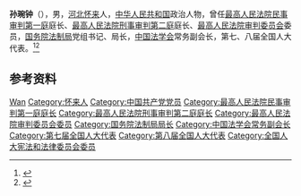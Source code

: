 '''孙琬钟'''（{{bd|1930年|}}），男，[[河北|河北]][[怀来|怀来]]人，[[中华人民共和国|中华人民共和国]]政治人物，曾任[[最高人民法院民事审判第一庭|最高人民法院民事审判第一庭]]庭长、[[最高人民法院刑事审判第二庭|最高人民法院刑事审判第二庭]]庭长、[[最高人民法院审判委员会|最高人民法院审判委员会]]委员，[[国务院法制局|国务院法制局]]党组书记、局长，[[中国法学会|中国法学会]]常务副会长，第七、八届全国人大代表。<ref>{{Cite book|title=中华人民共和国职官志|author=何虎生, 李耀东, 向常福主编|publisher=中国社会出版社|year=2003|isbn=9787800883934|location=北京|pages=}}</ref><ref>{{cite book|title=中囯人名大辞典·当代人物卷|author=廖盖隆等编|year=1990|publisher=上海辞书出版社|location=上海|page=}}</ref>

== 参考资料 ==
{{reflist}}

{{中国人物小作品}}
{{Navboxes 
| title  = 孙琬钟在[[中国法学会|中国法学会]]的职务
| list1  =
{{中国法学会第三届理事会}}
{{中国法学会第四届理事会}}
}}

{{Authority control}}
{{DEFAULTSORT:Sun孙}}
[[Category:孙姓|Wan]]
[[Category:怀来人|Category:怀来人]]
[[Category:中国共产党党员|Category:中国共产党党员]]
[[Category:最高人民法院民事审判第一庭庭长|Category:最高人民法院民事审判第一庭庭长]]
[[Category:最高人民法院刑事审判第二庭庭长|Category:最高人民法院刑事审判第二庭庭长]]
[[Category:最高人民法院审判委员会委员|Category:最高人民法院审判委员会委员]]
[[Category:国务院法制局局长|Category:国务院法制局局长]]
[[Category:中国法学会常务副会长|Category:中国法学会常务副会长]]
[[Category:第七届全国人大代表|Category:第七届全国人大代表]]
[[Category:第八届全国人大代表|Category:第八届全国人大代表]]
[[Category:全国人大宪法和法律委员会委员|Category:全国人大宪法和法律委员会委员]]